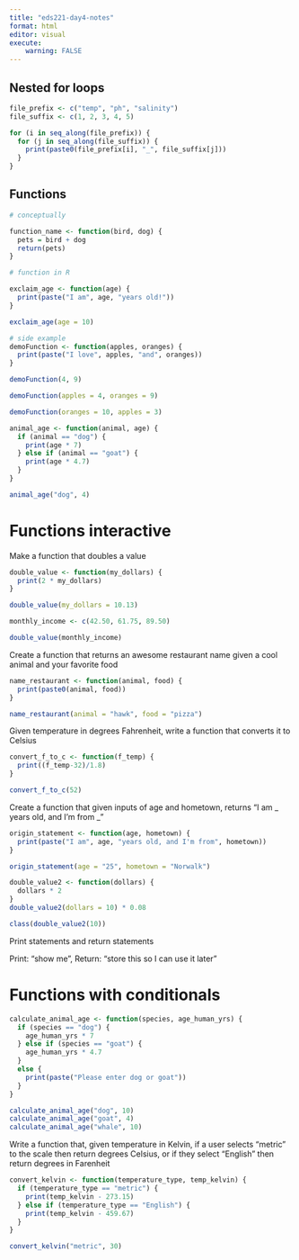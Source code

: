 ```yaml
---
title: "eds221-day4-notes"
format: html
editor: visual
execute:
    warning: FALSE
---
```


## Nested for loops

```r
file_prefix <- c("temp", "ph", "salinity")
file_suffix <- c(1, 2, 3, 4, 5)

for (i in seq_along(file_prefix)) {
  for (j in seq_along(file_suffix)) {
    print(paste0(file_prefix[i], "_", file_suffix[j]))
  }
}
```

## Functions

```r
# conceptually 

function_name <- function(bird, dog) {
  pets = bird + dog
  return(pets)
}

```

```r
# function in R

exclaim_age <- function(age) {
  print(paste("I am", age, "years old!"))
}

exclaim_age(age = 10)
```

```r
# side example
demoFunction <- function(apples, oranges) {
  print(paste("I love", apples, "and", oranges))
}

demoFunction(4, 9)

demoFunction(apples = 4, oranges = 9)

demoFunction(oranges = 10, apples = 3)
```

```r
animal_age <- function(animal, age) {
  if (animal == "dog") {
    print(age * 7)
  } else if (animal == "goat") {
    print(age * 4.7)
  }
}

animal_age("dog", 4)
```

# Functions interactive

Make a function that doubles a value

```r
double_value <- function(my_dollars) {
  print(2 * my_dollars)
}

double_value(my_dollars = 10.13)
```

```r
monthly_income <- c(42.50, 61.75, 89.50)

double_value(monthly_income)
```

Create a function that returns an awesome restaurant name given a cool animal and your favorite food

```r
name_restaurant <- function(animal, food) {
  print(paste0(animal, food))
}

name_restaurant(animal = "hawk", food = "pizza")
```

Given temperature in degrees Fahrenheit, write a function that converts it to Celsius

```r
convert_f_to_c <- function(f_temp) {
  print((f_temp-32)/1.8)
}

convert_f_to_c(52)
```

Create a function that given inputs of age and hometown, returns "I am \_ years old, and I'm from \_"

```r
origin_statement <- function(age, hometown) {
  print(paste("I am", age, "years old, and I'm from", hometown))
}

origin_statement(age = "25", hometown = "Norwalk")
```

```r
double_value2 <- function(dollars) {
  dollars * 2
}
double_value2(dollars = 10) * 0.08

class(double_value2(10))
```

Print statements and return statements

Print: "show me", Return: "store this so I can use it later"

# Functions with conditionals

```r
calculate_animal_age <- function(species, age_human_yrs) {
  if (species == "dog") {
    age_human_yrs * 7
  } else if (species == "goat") {
    age_human_yrs * 4.7
  }
  else {
    print(paste("Please enter dog or goat"))
  }
}

calculate_animal_age("dog", 10)
calculate_animal_age("goat", 4)
calculate_animal_age("whale", 10)
```

Write a function that, given temperature in Kelvin, if a user selects "metric" to the scale then return degrees Celsius, or if they select "English" then return degrees in Farenheit

```r
convert_kelvin <- function(temperature_type, temp_kelvin) {
  if (temperature_type == "metric") {
    print(temp_kelvin - 273.15)
  } else if (temperature_type == "English") {
    print(temp_kelvin - 459.67)
  }
}

convert_kelvin("metric", 30)
```
